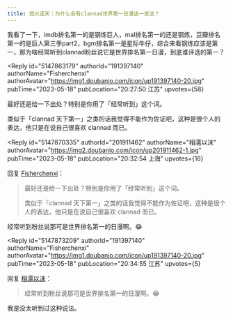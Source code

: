 ```yaml
---
title: 炮火连天｜为什么会有clannad世界第一日漫这一说法？
---
```



<Forum groupName="动画番剧" groupUrl="https://www.douban.com/group/596353/" archivedAt="2025-05-16T14:34:02.254Z">
  <Post
    id="288711706"
    title="炮火连天｜为什么会有clannad世界第一日漫这一说法？"
    url="https://www.douban.com/group/topic/288711706/?_spm_id=MjAxOTExNDYy"
    pubTime="05-03"
    highlightUserId="191397140"
  >
我看了一下，imdb排名第一的是钢炼巨人，mal排名第一的还是钢炼，豆瓣排名第一的是巨人第三季part2，bgm排名第一是星际牛仔，综合来看钢炼应该是第一，那为啥经常听到clannad粉丝说它是世界排名第一日漫，到底谁评选的第一？

<Reply
  id="5147863179"
  authorId="191397140"
  authorName="Fisherchenxi"
  authorAvatar="https://img1.doubanio.com/icon/up191397140-20.jpg"
  pubTime="2023-05-18"
  pubLocation="20:27:50 江苏"
  upvotes={58}
>
最好还是给一下出处？特别是你用了「经常听到」这个词。

类似于「clannad
天下第一」之类的话我觉得不能作为佐证吧，这种是很个人的表达，他只是在说自己很喜欢
clannad 而已。
</Reply>

<Reply
  id="5147870335"
  authorId="201911462"
  authorName="相濡以沫"
  authorAvatar="https://img2.doubanio.com/icon/up201911462-1.jpg"
  pubTime="2023-05-18"
  pubLocation="20:32:54 上海"
  upvotes={16}
>
回复 [Fisherchenxi](https://www.douban.com/people/191397140/)：
 > 最好还是给一下出处？特别是你用了「经常听到」这个词。
> 
> 类似于「clannad
> 天下第一」之类的话我觉得不能作为佐证吧，这种是很个人的表达，他只是在说自己很喜欢
> clannad 而已。

经常听到粉丝说那可是世界排名第一的日漫啊。😂
</Reply>

<Reply
  id="5147873209"
  authorId="191397140"
  authorName="Fisherchenxi"
  authorAvatar="https://img1.doubanio.com/icon/up191397140-20.jpg"
  pubTime="2023-05-18"
  pubLocation="20:34:55 江苏"
  upvotes={5}
>
回复 [相濡以沫](https://www.douban.com/people/201911462/)：
 > 经常听到粉丝说那可是世界排名第一的日漫啊。😂

我是没太听到过这种说法。
</Reply>
  </Post>
</Forum>
